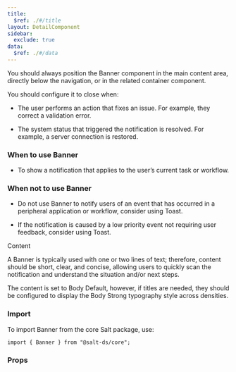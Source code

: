 ```yaml
---
title:
  $ref: ./#/title
layout: DetailComponent
sidebar:
  exclude: true
data:
  $ref: ./#/data
---
```


You should always position the Banner component in the main content area, directly below the navigation, or in the related container component.

You should configure it to close when:

- The user performs an action that fixes an issue. For example, they correct a validation error.

- The system status that triggered the notification is resolved. For example, a server connection is restored.

### When to use Banner

- To show a notification that applies to the user’s current task or workflow.

### When not to use Banner

- Do not use Banner to notify users of an event that has occurred in a peripheral application or workflow, consider using Toast.

- If the notification is caused by a low priority event not requiring user feedback, consider using Toast.

Content

A Banner is typically used with one or two lines of text; therefore, content should be short, clear, and concise, allowing users to quickly scan the notification and understand the situation and/or next steps.

The content is set to Body Default, however, if titles are needed, they should be configured to display the Body Strong typography style across densities.

### Import

To import Banner from the core Salt package, use:

```
import { Banner } from "@salt-ds/core";
```

### Props

<PropsTable componentName="Banner" />
